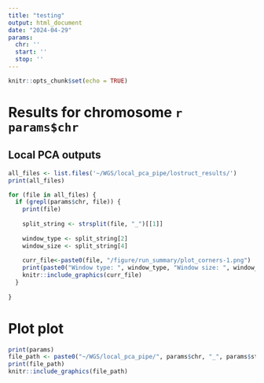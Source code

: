 ```yaml
---
title: "testing"
output: html_document
date: "2024-04-29"
params:
  chr: ''
  start: ''
  stop: ''
---
```


```r
knitr::opts_chunk$set(echo = TRUE)
```

# Results for chromosome `r params$chr`

## Local PCA outputs


```r
all_files <- list.files('~/WGS/local_pca_pipe/lostruct_results/')
print(all_files)

for (file in all_files) {
  if (grepl(params$chr, file)) {
    print(file)
    
    split_string <- strsplit(file, "_")[[1]]
  
    window_type <- split_string[2]
    window_size <- split_string[4]
    
    curr_file<-paste0(file, "/figure/run_summary/plot_corners-1.png")
    print(paste0("Window type: ", window_type, "Window size: ", window_size))
    knitr::include_graphics(curr_file)
  } 
  
}
```



# Plot plot
```r
print(params)
file_path <- paste0("~/WGS/local_pca_pipe/", params$chr, "_", params$start, "_", params$stop, "_pies.pdf")
print(file_path)
knitr::include_graphics(file_path)
```


